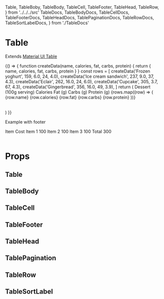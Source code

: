   Table,
  TableBoby,
  TableBody,
  TableCell,
  TableFooter,
  TableHead,
  TableRow,
} from '../../../src'
  TableDocs,
  TableBodyDocs,
  TableCellDocs,
  TableFooterDocs,
  TableHeadDocs,
  TablePaginationDocs,
  TableRowDocs,
  TableSortLabelDocs,
} from './TableDocs'

<Meta title="components|Table" component={Table} />

# Table

Extends [Material UI Table](https://material-ui.com/components/tables/)

<Preview>
  <Story name="default">
    {() => {
      function createData(name, calories, fat, carbs, protein) {
        return { name, calories, fat, carbs, protein }
      }
      const rows = [
        createData('Frozen yoghurt', 159, 6.0, 24, 4.0),
        createData('Ice cream sandwich', 237, 9.0, 37, 4.3),
        createData('Eclair', 262, 16.0, 24, 6.0),
        createData('Cupcake', 305, 3.7, 67, 4.3),
        createData('Gingerbread', 356, 16.0, 49, 3.9),
      ]
      return (
        <Table>
          <TableHead>
            <TableRow>
              <TableCell>Dessert (100g serving)</TableCell>
              <TableCell align="right">Calories</TableCell>
              <TableCell align="right">Fat&nbsp;(g)</TableCell>
              <TableCell align="right">Carbs&nbsp;(g)</TableCell>
              <TableCell align="right">Protein&nbsp;(g)</TableCell>
            </TableRow>
          </TableHead>
          <TableBody>
            {rows.map((row) => (
              <TableRow key={row.name}>
                <TableCell component="th" scope="row">
                  {row.name}
                </TableCell>
                <TableCell align="right">{row.calories}</TableCell>
                <TableCell align="right">{row.fat}</TableCell>
                <TableCell align="right">{row.carbs}</TableCell>
                <TableCell align="right">{row.protein}</TableCell>
              </TableRow>
            ))}
          </TableBody>
        </Table>
      )
    }}
  </Story>
</Preview>

Example with footer

<Preview>
  <Story name="footer">
    <Table>
      <TableHead>
        <TableRow>
          <TableCell>Item</TableCell>
          <TableCell align="right">Cost</TableCell>
        </TableRow>
      </TableHead>
      <TableBody>
        <TableRow key="1">
          <TableCell component="th" scope="row">
            Item 1
          </TableCell>
          <TableCell align="right">100</TableCell>
        </TableRow>
        <TableRow key="2">
          <TableCell component="th" scope="row">
            Item 2
          </TableCell>
          <TableCell align="right">100</TableCell>
        </TableRow>
        <TableRow key="3">
          <TableCell component="th" scope="row">
            Item 3
          </TableCell>
          <TableCell align="right">100</TableCell>
        </TableRow>
      </TableBody>
      <TableFooter>
        <TableRow>
          <TableCell component="th" scope="row">
            Total
          </TableCell>
          <TableCell align="right">300</TableCell>
        </TableRow>
      </TableFooter>
    </Table>
  </Story>
</Preview>

# Props

## Table

<Props of={TableDocs} />

## TableBody

<Props of={TableBodyDocs} />

## TableCell

<Props of={TableCellDocs} />

## TableFooter

<Props of={TableFooterDocs} />

## TableHead

<Props of={TableHeadDocs} />

## TablePagination

<Props of={TablePaginationDocs} />

## TableRow

<Props of={TableRowDocs} />

## TableSortLabel

<Props of={TableSortLabelDocs} />
